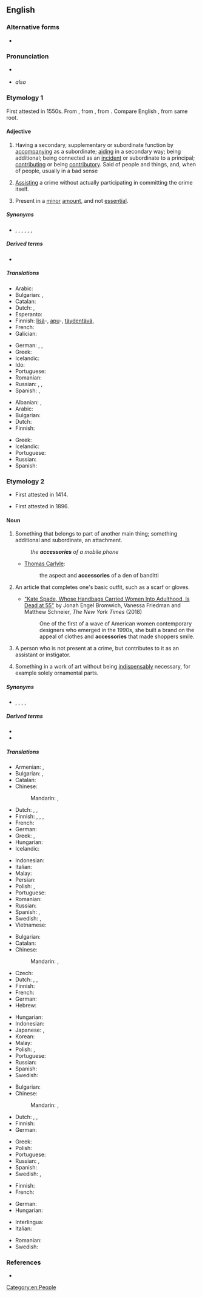 ==English==

===Alternative forms===
* {{sense|noun}} {{l|en|accessary}}

===Pronunciation===
* {{a|GenAm|RP}} {{IPA|/əkˈsɛsəɹi/|/ækˈsɛsəɹi/|lang=en}}
* {{a|RP}} ''also'' {{IPA|/əkˈsɛsɹi/|/ækˈsɛsɹi/|lang=en}}

===Etymology 1===
First attested in 1550s. From {{etyl|enm|en}} {{m|enm|accessorie}} {{etyl|ML.|en}} {{m|la|accessōrius}}, from {{etyl|la|en}} {{m|la|accessor||helper, subordinate}}, from {{etyl|la|en}} {{m|la|accessus}}. Compare English {{m|en|access}}, from same root.

====Adjective====
{{en-adj}}

# Having a secondary, supplementary or subordinate function by [[accompanying]] as a subordinate; [[aiding]] in a secondary way; being additional; being connected as an [[incident]] or subordinate to a principal; [[contributing]] or being [[contributory]]. Said of people and things, and, when of people, usually in a bad sense
#: {{ux|en|She was '''accessory''' to the riot.}}
#: {{ux|en|'''accessory''' sounds in music}}
# {{lb|en|legal}} [[assist|Assisting]] a crime without actually participating in committing the crime itself.
# Present in a [[minor]] [[amount]], and not [[essential]].

=====Synonyms=====
* {{sense|having a secondary function}} {{l|en|accompanying}}, {{l|en|contributory}}, {{l|en|auxiliary}}, {{l|en|subsidiary}}, {{l|en|subservient}}, {{l|en|additional}}, {{l|en|acceding}}

=====Derived terms=====
* {{l|en|accessory breathing}}

=====Translations=====
{{trans-top|having a supplementary function}}
* Arabic: {{t|ar|كمالي}}
* Bulgarian: {{t+|bg|спомагателен}}, {{t+|bg|допълнителен}}
* Catalan: {{t|ca|accessori}}
* Dutch: {{t|nl|meegeleverd}}, {{t+|nl|toegevoegd}}
* Esperanto: {{t|eo|akcesora}}
* Finnish: [[lisä]]-, [[apu]]-, [[täydentää|täydentävä]], {{t+|fi|ylimääräinen}}
* French: {{t+|fr|accessoire}}
* Galician: {{t+|gl|accesorio|m}}
{{trans-mid}}
* German: {{t+|de|nebensächlich}}, {{t+|de|zusätzlich}}, {{t+|de|begleitend}}
* Greek: {{t+|el|εξάρτημα|n}}
* Icelandic: {{t|is|fylgihlutur|m}}
* Ido: {{t+|io|acesora}}
* Portuguese: {{t+|pt|acessório}}
* Romanian: {{t+|ro|accesoriu}}
* Russian: {{t+|ru|вспомога́тельный}}, {{t+|ru|доба́вочный}}, {{t+|ru|дополни́тельный}}
* Spanish: {{t+|es|accesorio}}, {{t+|es|auxiliar}}
{{trans-bottom}}

{{trans-top|assisting a crime}}
* Albanian: {{t+|sq|bashkëfajtor|m}}, {{t|sq|bashkëfajtore|f}}
* Arabic: {{t+|ar|مساعد}}
* Bulgarian: {{t|bg|съучастнически}}
* Dutch: {{t+|nl|medeplichtig}}
* Finnish: {{t+|fi|avustava}}
{{trans-mid}}
* Greek: {{t+|el|συνεργός|m|f}}
* Icelandic: {{t|is|vitorðsmaður|m}}
* Portuguese: {{t+|pt|cúmplice}}
* Russian: {{t+|ru|соуча́ствующий}}
* Spanish: {{t+|es|cómplice}}
{{trans-bottom}}

===Etymology 2===
* {{sense|legal}} First attested in 1414.
* {{sense|fashion}} First attested in 1896.

====Noun====
{{en-noun|accessories}}

# Something that belongs to part of another main thing; something additional and subordinate, an attachment.
#: ''the '''accessories''' of a mobile phone''
#* {{rfdate}} [[w:Thomas Carlyle|Thomas Carlyle]]:
#*: the aspect and '''accessories''' of a den of banditti
# {{lb|en|fashion}} An article that completes one's basic outfit, such as a scarf or gloves.
#* [https://www.nytimes.com/2018/06/05/fashion/kate-spade-dead.html "Kate Spade, Whose Handbags Carried Women Into Adulthood, Is Dead at 55"] by Jonah Engel Bromwich, Vanessa Friedman and Matthew Schneier, ''The New York Times'' (2018)
#*: One of the first of a wave of American women contemporary designers who emerged in the 1990s, she built a brand on the appeal of clothes and '''accessories''' that made shoppers smile.
# {{lb|en|legal}} A person who is not present at a crime, but contributes to it as an assistant or instigator.
# {{lb|en|art}} Something in a work of art without being [[indispensably]] necessary, for example solely ornamental parts.

=====Synonyms=====
* {{sense|one who assists in or instigates an offense}} {{l|en|abettor}}, {{l|en|accomplice}}, {{l|en|ally}}, {{l|en|coadjutor}}, {{l|en|accessary}}

=====Derived terms=====
* {{l|en|accessory before the fact}}
* {{l|en|accessory after the fact}}

=====Translations=====
{{trans-top|that which belongs to something else deemed the principal, attachment}}
* Armenian: {{t+|hy|պիտույք}}, {{t+|hy|պարագա}}
* Bulgarian: {{t+|bg|допълне́ние|n}}, {{t+|bg|принадле́жност|f}}
* Catalan: {{t|ca|accessori|m}}
* Chinese:
*: Mandarin: {{t+|cmn|附屬品}}, {{t+|cmn|附属品|tr=fùshǔpǐn}}
* Dutch: {{t+|nl|accessoire|n}}, {{t+|nl|aanhangsel|n}}, {{t+|nl|toebehoren|n}}
* Finnish: {{t+|fi|lisävaruste}}, {{t+|fi|varuste}}, {{t+|fi|tarvike}}, {{t|fi|oheistarvike}}
* French: {{t+|fr|accessoire|m}}
* German: {{t+|de|Zubehör|n}}
* Greek: {{t|el|παρελκόμενο|n}}, {{t+|el|συμπλήρωμα|n}}
* Hungarian: {{t+|hu|tartozék}}
* Icelandic: {{t|is|fylgihlutir}}
{{trans-mid}}
* Indonesian: {{t+|id|aksesori}}
* Italian: {{t+|it|accessorio|m}}
* Malay: {{t|ms|aksesori}}
* Persian: {{t|fa|آکسسوار|tr=âksesuâr|sc=fa-Arab}}
* Polish: {{t+|pl|akcesorium|n}}, {{t|pl|akcesoria|p}}
* Portuguese: {{t+|pt|acessório|m}}
* Romanian: {{t+|ro|accesoriu|n}}
* Russian: {{t+|ru|принадле́жность|f}}
* Spanish: {{t+|es|accesorio|m}}, {{t+|es|complemento|m}}
* Swedish: {{t+|sv|tillbehör|n}}, {{t+|sv|accessoar|c}}
* Vietnamese: {{t|vi|phụ kiện đính kèm}}
{{trans-bottom}}

{{trans-top|clothing accessory}}
* Bulgarian: {{t+|bg|аксесоа́р|m}}
* Catalan: {{t|ca|accessori|m}}
* Chinese:
*: Mandarin: {{t+|cmn|服飾品}}, {{t+|cmn|服饰品|tr=fúshìpǐn}}
* Czech: {{t|cs|doplněk|m}}
* Dutch: {{t+|nl|accessoire|n}}, {{t+|nl|aanhangsel|n}}, {{t+|nl|toebehoren|n}}
* Finnish: {{t+|fi|asuste}}
* French: {{t+|fr|accessoire|m}}
* German: {{t+|de|Accessoire|n}}
* Hebrew: {{t|he|אקססורי|m|tr=aksésori|sc=Hebr}}
{{trans-mid}}
* Hungarian: {{t+|hu|kiegészítő}}
* Indonesian: {{t+|id|aksesori}}
* Japanese: {{t+|ja|アクセサリー|tr=akusesarii}}, {{t|ja|持ち物|tr=もちもの, mochimono}}
* Korean: {{t+|ko|액세서리}}
* Malay: {{t|ms|aksesori}}
* Polish: {{t+|pl|dodatek|m-in}}, {{t|pl|dodatki|p}}
* Portuguese: {{t+|pt|acessório|m}}
* Russian: {{t+|ru|аксессуа́р|m}}
* Spanish: {{t+|es|accesorio|m}}
* Swedish: {{t+|sv|accessoar|c}}
{{trans-bottom}}

{{trans-top|contributor to an offense}}
* Bulgarian: {{t+|bg|съуча́стник|m}}
* Chinese:
*: Mandarin: {{t+|cmn|幫兇}}, {{t+|cmn|帮凶|tr=bāngxiōng}}
* Dutch: {{t+|nl|medeplichtige|m|f}}, {{t+|nl|handlanger|m}}, {{t|nl|handlangster|f}}
* Finnish: {{t|fi|avunantaja}}
* German: {{t+|de|Beihilfe|f}}
{{trans-mid}}
* Greek: {{t+|el|συνεργός|m|f}}
* Polish: {{t|pl|współsprawca|m-pr}}
* Portuguese: {{t+|pt|cúmplice|m|f}}
* Russian: {{t+|ru|соуча́стник|m}}, {{t+|ru|соуча́стница|f}}
* Spanish: {{t+|es|cómplice|m|f}}
* Swedish: {{t+|sv|medbrottsling|c}}, {{t+|sv|medhjälpare|c}}
{{trans-bottom}}

{{trans-top|unessential part in a work of art}}
* Finnish: {{t+|fi|koriste}}
* French: {{t+|fr|accessoire|m}}
{{trans-mid}}
* German: {{t+|de|Accessoire|n}}
* Hungarian: {{t+|hu|bűntárs}}
{{trans-bottom}}

{{checktrans-top}}
* Interlingua: {{t-check|ia|accessorio}}
* Italian: {{t+check|it|accessorio|m}}
{{trans-mid}}
* Romanian: {{t+check|ro|accesoriu|n}}
* Swedish: {{t+check|sv|tillbehör}}
{{trans-bottom}}

===References===
* {{R:Webster 1913}}
<references/>

[[Category:en:People]]